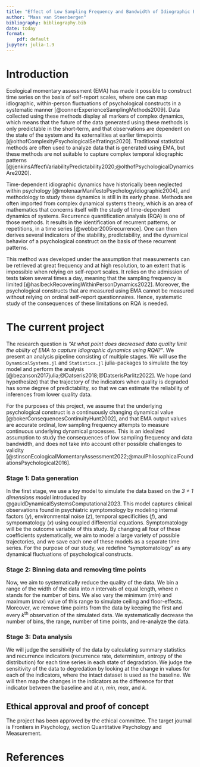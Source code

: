 ```yaml
---
title: "Effect of Low Sampling Frequency and Bandwidth of Idiographic Ecological Momentary Assessment On Recurrence Quantification Analysis"
author: "Maas van Steenbergen"
bibliography: bibliography.bib
date: today
format: 
    pdf: default
jupyter: julia-1.9
---
```


# Introduction
Ecological momentary assessment (EMA) has made it possible to construct time series on the basis of self-report scales, where one can map idiographic, within-person fluctuations of psychological constructs in a systematic manner [@connerExperienceSamplingMethods2009]. Data collected using these methods display all markers of complex dynamics, which means that the future of the data generated using these methods is only predictable in the short-term, and that observations are dependent on the state of the system and its externalities at earlier timepoints [@olthofComplexityPsychologicalSelfratings2020]. Traditional statistical methods are often used to analyze data that is generated using EMA, but these methods are not suitable to capture complex temporal idiographic patterns [@jenkinsAffectVariabilityPredictability2020;@olthofPsychologicalDynamicsAre2020]. 

Time-dependent idiographic dynamics have historically been neglected within psychology [@molenaarManifestoPsychologyIdiographic2004], and methodology to study these dynamics is still in its early phase. Methods are often imported from complex dynamical systems theory, which is an area of mathematics that concerns itself with the study of time-dependent dynamics of systems. Recurrence quantification analysis (RQA) is one of those methods. It results in the identification of recurrent patterns, or repetitions, in a time series [@webber2005recurrence]. One can then derives several indicators of the stability, predictability, and the dynamical behavior of a psychological construct on the basis of these recurrent patterns. 

This method was developed under the assumption that measurements can be retrieved at great frequency and at high resolution, to an extent that is impossible when relying on self-report scales. It relies on the admission of tests taken several times a day, meaning that the sampling frequency is limited [@haslbeckRecoveringWithinPersonDynamics2022]. Moreover, the psychological constructs that are measured using EMA cannot be measured without relying on ordinal self-report questionnaires. Hence, systematic study of the consequences of these limitations on RQA is needed. 

# The current project
The research question is *"At what point does decreased data quality limit the ability of EMA to capture idiographic dynamics using RQA?"*. We present an analysis pipeline consisting of multiple stages. We will use the `DynamicalSystems.jl` and `Statistics.jl` julia-packages to simulate the toy model and perform the analysis [@bezanson2017julia;@Datseris2018;@DatserisParlitz2022]. We hope (and hypothesize) that the trajectory of the indicators when quality is degraded has some degree of predictability, so that we can estimate the reliability of inferences from lower quality data.

For the purposes of this project, we assume that the underlying psychological construct is a continuously changing dynamical value [@bokerConsequencesContinuityHunt2002], and that EMA output values are accurate ordinal, low sampling frequency attempts to measure continuous underlying dynamical processes. This is an idealized assumption to study the consequences of low sampling frequency and data bandwidth, and does not take into account other possible challenges to validity [@stinsonEcologicalMomentaryAssessment2022;@maulPhilosophicalFoundationsPsychological2016].

### Stage 1: Data generation
In the first stage, we use a toy model to simulate the data based on the *3 + 1 dimensions model* introduced by @gauldDynamicalSystemsComputational2023. This model captures clinical observations found in psychiatric symptomology by modeling internal factors ($y$), environmental noise ($z$), temporal specificities ($f$), and sympomatology ($x$) using coupled differential equations. Symptomatology will be the outcome variable of this study. By changing all four of these coefficients systematically, we aim to model a large variety of possible trajectories, and we save each one of these models as a separate time series. For the purpose of our study, we redefine "symptomatology" as any dynamical fluctuations of psychological constructs. 

### Stage 2: Binning data and removing time points
Now, we aim to systematically reduce the quality of the data. We bin a range of the width of the data into $n$ intervals of equal length, where $n$ stands for the number of bins. We also vary the minimum ($min$) and maximum ($max$) value of this range to simulate ceiling and floor-effects. Moreover, we remove time points from the data by keeping the first and every $k$^th^ observation of the simulated data. We systematically decrease the number of bins, the range, number of time points, and re-analyze the data.

### Stage 3: Data analysis 
We will judge the sensitivity of the data by calculating summary statistics and recurrence indicators (recurrence rate, determinism, entropy of the distribution) for each time series in each state of degradation. We judge the sensitivity of the data to degredation by looking at the change in values for each of the indicators, where the intact dataset is used as the baseline. We will then map the changes in the indicators as the difference for that indicator between the baseline and at $n$, $min$, $max$, and $k$. 

## Ethical approval and proof of concept
The project has been approved by the ethical committee. The target journal is Frontiers in Psychology, section Quantitative Psychology and Measurement.

# References
::: {#refs}
:::